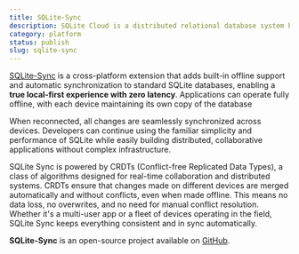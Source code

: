 ```yaml
---
title: SQLite-Sync
description: SQLite Cloud is a distributed relational database system built on top of the SQLite database engine.
category: platform
status: publish
slug: sqlite-sync
---
```


[SQLite-Sync](https://website-stage.sqlitecloud.io/sqlite-sync) is a cross-platform extension that adds built-in offline support and automatic synchronization to standard SQLite databases, enabling a **true local-first experience with zero latency**. Applications can operate fully offline, with each device maintaining its own copy of the database

When reconnected, all changes are seamlessly synchronized across devices. Developers can continue using the familiar simplicity and performance of SQLite while easily building distributed, collaborative applications without complex infrastructure.

SQLite Sync is powered by CRDTs (Conflict-free Replicated Data Types), a class of algorithms designed for real-time collaboration and distributed systems. CRDTs ensure that changes made on different devices are merged automatically and without conflicts, even when made offline. This means no data loss, no overwrites, and no need for manual conflict resolution. Whether it's a multi-user app or a fleet of devices operating in the field, SQLite Sync keeps everything consistent and in sync automatically.

**SQLite-Sync** is an open-source project available on [GitHub](https://github.com/sqliteai/sqlite-sync).